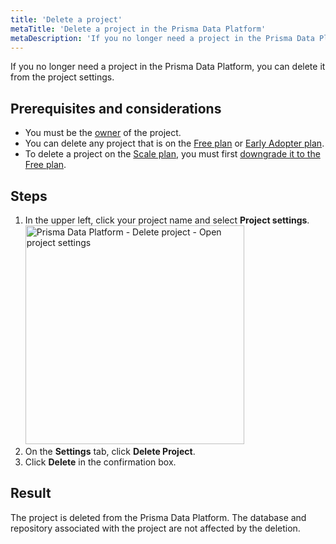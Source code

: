 ```yaml
---
title: 'Delete a project'
metaTitle: 'Delete a project in the Prisma Data Platform'
metaDescription: 'If you no longer need a project in the Prisma Data Platform, you can delete it from the project settings.'
---
```


<TopBlock>

If you no longer need a project in the Prisma Data Platform, you can delete it from the project settings.

</TopBlock>

## Prerequisites and considerations

- You must be the [owner](/data-platform/members/user-roles) of the project.
- You can delete any project that is on the [Free plan](/data-platform/billing/plans-and-quotas#strongfreestrong-plan) or [Early Adopter plan](/data-platform/billing/early-adopter-plan).
- To delete a project on the [Scale plan](/data-platform/billing/plans-and-quotas#strongscalestrong-plan), you must first [downgrade it to the Free plan](/data-platform/billing/manage-plans#downgrade-to-free-plan).

## Steps

1. In the upper left, click your project name and select **Project settings**.
   <img
     src="https://res.cloudinary.com/prismaio/image/upload/v1666365936/docs/pdp/manage-project-members/manage-project-members-01-open-project-settings_cptcki.png"
     alt="Prisma Data Platform - Delete project - Open project settings"
     width="350px"
   />
2. On the **Settings** tab, click **Delete Project**.
3. Click **Delete** in the confirmation box.

## Result

The project is deleted from the Prisma Data Platform. The database and repository associated with the project are not affected by the deletion.
